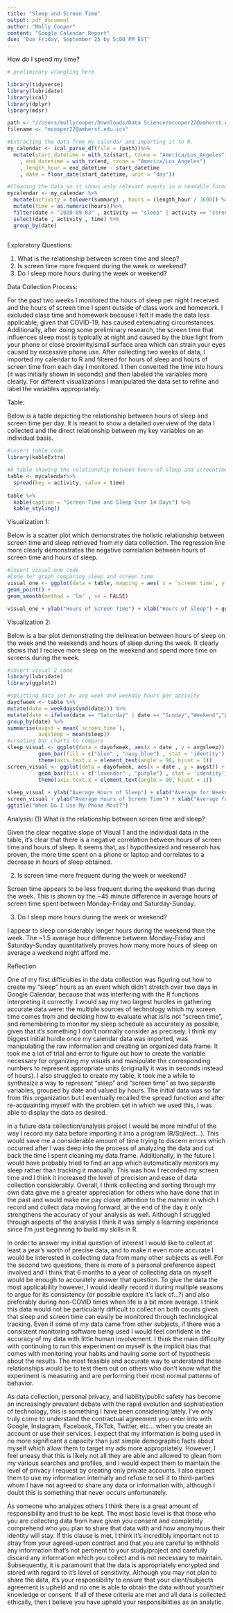 ```yaml
---
title: "Sleep and Screen Time"
output: pdf_document
author: "Molly Cooper"
content: "Google Calendar Report"
due: "Due Friday, September 25 by 5:00 PM EST"
---
```


How do I spend my time?
```r
# preliminary wrangling here

library(tidyverse) 
library(lubridate) 
library(ical)
library(dplyr)
library(mdsr)

path <- "//Users/mollycooper/Downloads/Data Science/mcooper22@amherst.edu.ical (3)/mcooper22@amherst.edu.ics"
filename <- "mcooper22@amherst.edu.ics"

#Extracting the data from my calendar and importing it to R.
my_calendar <- ical_parse_df(file = (path))%>% 
  mutate(start_datetime = with_tz(start, tzone = "America/Los_Angeles")
    , end_datetime = with_tz(end, tzone = "America/Los_Angeles")
    , length_hour = end_datetime - start_datetime
    , date = floor_date(start_datetime, unit = "day"))

#Cleaning the data so it shows only relevant events in a readable format.
mycalendar <- my_calendar %>%
  mutate(activity = tolower(summary) , hours = (length_hour / 3600)) %>%
  mutate(time = as.numeric(hours))%>%
  filter(date > "2020-09-03" , activity == "sleep" | activity == "screen time") %>%
  select(date , activity , time) %>%
  group_by(date) 
  
```

Exploratory Questions:

(1) What is the relationship between screen time and sleep?
(2) Is screen time more frequent during the week or weekend?
(3) Do I sleep more hours during the week or weekend?

Data Collection Process:

For the past two weeks I monitored the hours of sleep per night I received and the hours of screen time I spent outside of class work and homework. I excluded class time and homework because I felt it made the data less applicable, given that COVID-19, has caused extenuating circumstances. Additionally, after doing some preliminary research, the screen time that influences sleep most is typically at night and caused by the blue light from your phone or close proximity/small surface area which can strain your eyes caused by excessive phone use. After collecting two weeks of data, I imported my calendar to R and filtered for hours of sleep and hours of screen time from each day I monitored. I then converted the time into hours (it was initially shown in seconds) and then labeled the variables more clearly. For different visualizations I manipulated the data set to refine and label the variables appropriately. 


Table: 

Below is a table depicting the relationship between hours of sleep and screen time per day. It is meant to show a detailed overview of the data I collected and the direct relationship between my key variables on an individual basis. 

```r
#insert table code
library(kableExtra)

#A table showing the relationship between hours of sleep and screentime.
table <- mycalendar%>%
  spread(key = activity, value = time)
  
table %>%
  kable(caption = "Screen Time and Sleep Over 14 Days") %>%
  kable_styling()
```

Visualization 1:

Below is a scatter plot which demonstrates the holistic relationship between screen time and sleep retrieved from my data collection. The regression line more clearly demonstrates the negative correlation between hours of screen time and hours of sleep. 

```r
#insert visual one code
#Code for graph comparing sleep and screen time
visual_one <- ggplot(data = table, mapping = aes( x = `screen time`, y = sleep, fill = date)) +
geom_point() +
geom_smooth(method = 'lm' , se = FALSE) 

visual_one + ylab("Hours of Screen Time") + xlab("Hours of Sleep") + ggtitle("Does Your Screen Influence Your Sleep?")
```
Visualization 2:

Below is a bar plot demonstrating the delineation between hours of sleep on the week and the weekends and hours of sleep during the week. It clearly shows that I recieve more sleep on the weekend and spend more time on screens during the week. 

```r
#insert visual 2 code
library(lubridate)
library(ggplot2)

#splitting data set by avg week and weekday hours per activity
dayofweek <- table %>%
mutate(date = weekdays(ymd(date))) %>%
mutate(date = ifelse(date == "Saturday" | date == "Sunday","Weekend","Weekday")) %>%
group_by(date) %>%
summarise(avgst = mean(`screen time`),
          avgsleep = mean(sleep))
#creating bar charts to compare
sleep_visual <- ggplot(data = dayofweek, aes(x = date , y = avgsleep)) + 
          geom_bar(fill = c("blue" , "navy blue") , stat = 'identity') +
          theme(axis.text.x = element_text(angle = 90, hjust = 1))
screen_visual <- ggplot(data = dayofweek, aes(x = date , y = avgst)) + 
          geom_bar(fill = c("lavender" , "purple") , stat = 'identity') +
          theme(axis.text.x = element_text(angle = 90, hjust = 1)) 
          
sleep_visual + ylab("Average Hours of Sleep") + xlab("Average for Weekday vs. Weekend") + ggtitle("When Do I Get More Zzzs?")
screen_visual + ylab("Average Hours of Screen Time") + xlab("Average for Weekday vs. Weekend") +
ggtitle("When Do I Use My Phone Most?")
```


Analysis: 
(1) What is the relationship between screen time and sleep?

Given the clear negative slope of Visual 1 and the individual data in the table, it's clear that there is a negative correlation between hours of screen time and hours of sleep. It seems that, as I hypothesized and research has proven, the more time spent on a phone or laptop and correlates to a decrease in hours of sleep obtained. 

(2) Is screen time more frequent during the week or weekend?

Screen time appears to be less frequent during the weekend than during the week. This is shown by the ~45 minute difference in average hours of screen time spent between Monday-Friday and Saturday-Sunday. 

(3) Do I sleep more hours during the week or weekend?

I appear to sleep considerably longer hours during the weekend than the week. The ~1.5 average hour difference between Monday-Friday and Saturday-Sunday quantitatively proves how many more hours of sleep on average a weekend night afford me.


Reflection

One of my first difficulties in the data collection was figuring out how to create my "sleep" hours as an event which didn't stretch over two days in Google Calendar, because that was interfering with the R functions interpreting it correctly. I would say my two largest hurdles in gathering accurate data were: the multiple sources of technology which my screen time comes from and deciding how to evaluate what is/is not "screen time", and remembering to monitor my sleep schedule as accurately as possible, given that it's something I don't normally consider as precisely. I think my biggest initial hurdle once my calendar data was imported, was manipulating the raw information and creating an organized data frame. It took me a lot of trial and error to figure out how to create the variable necessary for organizing my visuals and manipulate the corresponding numbers to represent appropriate units (originally it was in seconds instead of hours). I also struggled to create my table, it took me a while to synthesize a way to represent "sleep" and "screen time" as two separate variables, grouped by date and valued by hours. The initial data was so far from this organization but I eventually recalled the spread function and after re-acquainting myself with the problem set in which we used this, I was able to display the data as desired. 

In a future data collection/analysis project I would be more mindful of the way I record my data before importing it into a program (R/Sql/ect...). This would save me a considerable amount of time trying to discern errors which occurred after I was deep into the process of analyzing the data and cut back the time I spent cleaning my data.frame. Additionally, in the future I would have probably tried to find an app which automatically monitors my sleep rather than tracking it manually. This was how I recorded my screen time and I think it increased the level of precision and ease of data collection considerably. Overall, I think collecting and sorting through my own data gave me a greater appreciation for others who have done that in the past and would make me pay closer attention to the manner in which I record and collect data moving forward, at the end of the day it only strengthens the accuracy of your analysis as well. Although I struggled through aspects of the analysis I think it was simply a learning experience since I'm just beginning to build my skills in R.

In order to answer my initial question of interest I would like to collect at least a year's worth of precise data, and to make it even more accurate I would be interested in collecting data from many other subjects as well. For the second two questions, there is more of a personal preference aspect involved and I think that 6 months to a year of collecting data on myself would be enough to accurately answer that question. To give the data the most applicability however, I would ideally record it during multiple seasons to argue for its consistency (or possible explore it's lack of...?) and also preferably during non-COVID times when life is a bit more average. I think this data would not be particularly difficult to collect on both counts given that sleep and screen time can easily be monitored through technological tracking. Even if some of my data came from other subjects, if there was a consistent monitoring software being used I would feel confident in the accuracy of my data with little human involvement. I think the main difficulty with continuing to run this experiment on myself is the implicit bias that comes with monitoring your habits and having some sort of hypothesis about the results. The most feasible and accurate way to understand these relationships would be to test them out on others who don't know what the experiment is measuring and are performing their most normal patterns of behavior. 

As data collection, personal privacy, and liability/public safety has become an increasingly prevalent debate with the rapid evolution and sophistication of technology, this is something I have been considering lately. I've only truly come to understand the contractual agreement you enter into with Google, Instagram, Facebook, TikTok, Twitter, etc... when you create an account or use their services. I expect that my information is being used in no more significant a capacity than just simple demographic facts about myself which allow them to target my ads more appropriately. However, I feel uneasy that this is likely not all they are able and allowed to glean from my various searches and profiles, and I would expect them to maintain the level of privacy I request by creating only private accounts. I also expect them to use my information internally and refuse to sell it to third-parties whom I have not agreed to share any data or information with, although I doubt this is something that never occurs unfortunately. 

As someone who analyzes others I think there is a great amount of responsibility and trust to be kept. The most basic level is that those who you are collecting data from have given you consent and completely comprehend who you plan to share that data with and how anonymous their identity will stay. If this clause is met, I think it's incredibly important not to stray from your agreed-upon contract and that you are careful to withhold any information that's not pertinent to your study/project and carefully discard any information which you collect and is not necessary to maintain. Subsequently, it is paramount that the data is appropriately encrypted and stored with regard to it's level of sensitivity. Although you may not plan to share the data, it's your responsibility to ensure that your client/subjects agreement is upheld and no one is able to obtain the data without your/their knowledge or consent. If all of these criteria are met and all data is collected ethically, then I believe you have upheld your responsibilities as an analytic.


